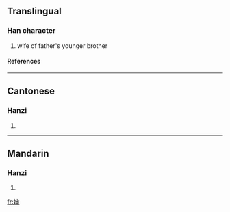 {{see|嬸}}

==Translingual==
===Han character===
{{Han char|rn=38|rad=女|as=08|sn=11|four=|canj=女十中中 (VJLL)}}
# wife of father's younger brother
====References====
{{Han ref|kx=0265.281|hdz=21061.140|uh=5A76|ud=23158}}
----
==Cantonese==
===Hanzi===
{{yue-hanzi|jyut=|y=sam2}}
# {{defn|Cantonese}}
----
==Mandarin==
===Hanzi===
{{cmn-hanzi|tra=嬸|pin=[[shěn]] ([[shen3]])|wg=shen<sup>3</sup>}}
# {{defn|Mandarin}}

[[fr:婶]]